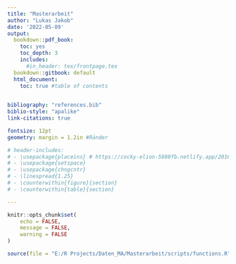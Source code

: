 ```yaml
---
title: "Masterarbeit"
author: "Lukas Jakob"
date: '2022-05-09'
output:
  bookdown::pdf_book:
    toc: yes
    toc_depth: 3
    includes:
      #in_header: tex/frontpage.tex
  bookdown::gitbook: default
  html_document:
    toc: true #table of contents
    

bibliography: "references.bib"
biblio-style: "apalike"
link-citations: true

fontsize: 12pt
geometry: margin = 1.2in #Ränder

# header-includes:
# - \usepackage{placeins} # https://cocky-elion-5880fb.netlify.app/2016/03/30/writing-your-thesis-with-r-markdown-5-the-thesis-layout/
# - \usepackage{setspace}
# - \usepackage{chngcntr}
# - \linespread{1.25}
# - \counterwithin{figure}{section}
# - \counterwithin{table}{section}

---
```

```r
knitr::opts_chunk$set(
	echo = FALSE,
	message = FALSE,
	warning = FALSE
)
```

```r

source(file = "E:/R Projects/Daten_MA/Masterarbeit/scripts/functions.R")
```



